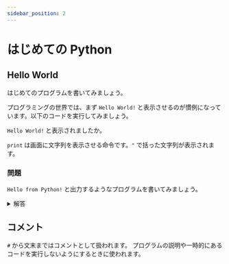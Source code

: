 ```yaml
---
sidebar_position: 2
---
```



# はじめての Python

## Hello World

はじめてのプログラムを書いてみましょう。

プログラミングの世界では、まず `Hello World!` と表示させるのが慣例になっています。以下のコードを実行してみましょう。

<ViewSource path="_samples/hello-world.ipynb" />

`Hello World!` と表示されましたか。

`print` は画面に文字列を表示させる命令です。`"` で括った文字列が表示されます。

### 問題

`Hello from Python!` と出力するようなプログラムを書いてみましょう。

<details>
  <summary>解答</summary>
  <ViewSource path="_samples/hello-from-python.ipynb" />
</details>

## コメント

`#` から文末まではコメントとして扱われます。
プログラムの説明や一時的にあるコードを実行しないようにするときに使われます。

<ViewSource path="_samples/comment.ipynb" />
